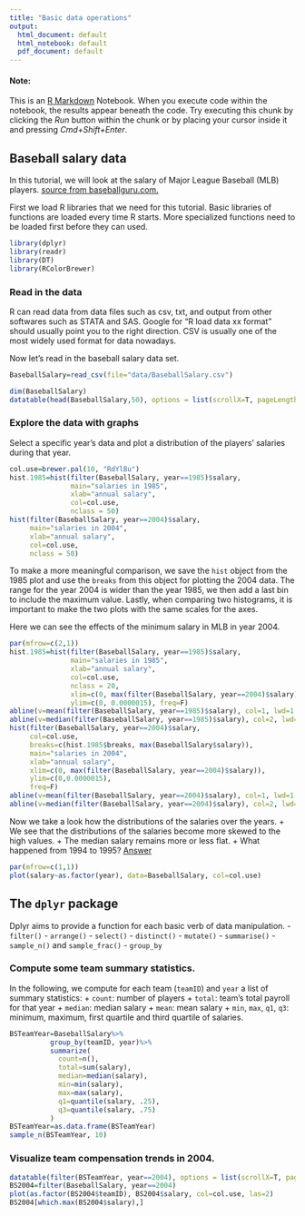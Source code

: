 ```yaml
---
title: "Basic data operations"
output:
  html_document: default
  html_notebook: default
  pdf_document: default
---
```


#### Note:
This is an [R Markdown](http://rmarkdown.rstudio.com) Notebook. When you execute code within the notebook, the results appear beneath the code. Try executing this chunk by clicking the *Run* button within the chunk or by placing your cursor inside it and pressing *Cmd+Shift+Enter*. 

## Baseball salary data
In this tutorial, we will look at the salary of Major League Baseball (MLB) players. [source from baseballguru.com.](http://baseballguru.com/salary.zip)

First we load R libraries that we need for this tutorial. Basic libraries of functions are loaded every time R starts. More specialized functions need to be loaded first before they can used. 
```r
library(dplyr)
library(readr)
library(DT)
library(RColorBrewer)
```
### Read in the data

R can read data from data files such as csv, txt, and output from other softwares such as STATA and SAS. Google for "R load data xx format" should usually point you to the right direction. CSV is usually one of the most widely used format for data nowadays. 

Now let's read in the baseball salary data set. 

```r
BaseballSalary=read_csv(file="data/BaseballSalary.csv")
```


```r
dim(BaseballSalary)
datatable(head(BaseballSalary,50), options = list(scrollX=T, pageLength = 5))
```

### Explore the data with graphs

Select a specific year's data and plot a distribution of the players' salaries during that year. 
```r
col.use=brewer.pal(10, "RdYlBu")
hist.1985=hist(filter(BaseballSalary, year==1985)$salary, 
               main="salaries in 1985",
               xlab="annual salary",
               col=col.use, 
               nclass = 50)
hist(filter(BaseballSalary, year==2004)$salary, 
     main="salaries in 2004",
     xlab="annual salary",
     col=col.use, 
     nclass = 50)
```

To make a more meaningful comparison, we save the `hist` object from the 1985 plot and use the `breaks` from this object for plotting the 2004 data. The range for the year 2004 is wider than the year 1985, we then add a last bin to include the maximum value. Lastly, when comparing two histograms, it is important to make the two plots with the same scales for the axes. 

Here we can see the effects of the minimum salary in MLB in year 2004. 

```r
par(mfrow=c(2,1))
hist.1985=hist(filter(BaseballSalary, year==1985)$salary, 
               main="salaries in 1985",
               xlab="annual salary",
               col=col.use, 
               nclass = 20,
               xlim=c(0, max(filter(BaseballSalary, year==2004)$salary)),
               ylim=c(0, 0.0000015), freq=F)
abline(v=mean(filter(BaseballSalary, year==1985)$salary), col=1, lwd=1.5)
abline(v=median(filter(BaseballSalary, year==1985)$salary), col=2, lwd=1.5)
hist(filter(BaseballSalary, year==2004)$salary, 
     col=col.use,
     breaks=c(hist.1985$breaks, max(BaseballSalary$salary)),
     main="salaries in 2004",
     xlab="annual salary",
     xlim=c(0, max(filter(BaseballSalary, year==2004)$salary)),
     ylim=c(0,0.0000015),
     freq=F)
abline(v=mean(filter(BaseballSalary, year==2004)$salary), col=1, lwd=1.5)
abline(v=median(filter(BaseballSalary, year==2004)$salary), col=2, lwd=1.5)

```

Now we take a look how the distributions of the salaries over the years.
+ We see that the distributions of the salaries become more skewed to the high values.
+ The median salary remains more or less flat.
+ What happened from 1994 to 1995? [Answer](https://en.wikipedia.org/wiki/1994%E2%80%9395_Major_League_Baseball_strike)

```r
par(mfrow=c(1,1))
plot(salary~as.factor(year), data=BaseballSalary, col=col.use)
```

## The `dplyr` package
Dplyr aims to provide a function for each basic verb of data manipulation.
- `filter()`
- `arrange()`
- `select()`
- `distinct()`
- `mutate()`
- `summarise()`
- `sample_n()` and `sample_frac()`
- `group_by`

### Compute some team summary statistics.
In the following, we compute for each team (`teamID`) and `year` a list of summary statistics: 
+ `count`: number of players
+ `total`: team's total payroll for that year
+ `median`: median salary
+ `mean`: mean salary
+ `min`, `max`, `q1`, `q3`: minimum, maximum, first quartile and third quartile of salaries.

```r
BSTeamYear=BaseballSalary%>%
          group_by(teamID, year)%>%
          summarize(
            count=n(),
            total=sum(salary),
            median=median(salary),
            min=min(salary),
            max=max(salary),
            q1=quantile(salary, .25),
            q3=quantile(salary, .75)
          )
BSTeamYear=as.data.frame(BSTeamYear)
sample_n(BSTeamYear, 10)
```

### Visualize team compensation trends in 2004.
```r
datatable(filter(BSTeamYear, year==2004), options = list(scrollX=T, pageLength = 10))
BS2004=filter(BaseballSalary, year==2004)
plot(as.factor(BS2004$teamID), BS2004$salary, col=col.use, las=2)
BS2004[which.max(BS2004$salary),]
```

